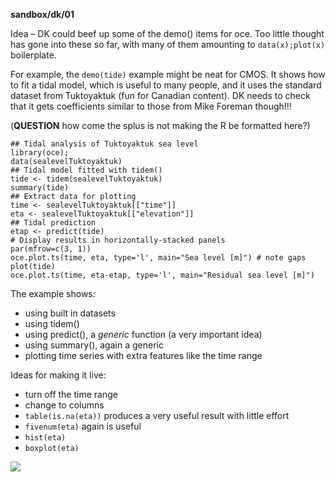 **sandbox/dk/01**

Idea -- DK could beef up some of the demo() items for oce.  Too little thought
has gone into these so far, with many of them amounting to ``data(x);plot(x)``
boilerplate.

For example, the ``demo(tide)`` example might be neat for CMOS.  It shows how
to fit a tidal model, which is useful to many people, and it uses the standard
dataset from Tuktoyaktuk (fun for Canadian content).  DK needs to check that it
gets coefficients similar to those from Mike Foreman though!!!

(**QUESTION** how come the splus is not making the R be formatted here?)

```splus
## Tidal analysis of Tuktoyaktuk sea level
library(oce);
data(sealevelTuktoyaktuk)
## Tidal model fitted with tidem()
tide <- tidem(sealevelTuktoyaktuk)
summary(tide)
## Extract data for plotting
time <- sealevelTuktoyaktuk[["time"]]
eta <- sealevelTuktoyaktuk[["elevation"]]
## Tidal prediction
etap <- predict(tide)
# Display results in horizontally-stacked panels
par(mfrow=c(3, 1))
oce.plot.ts(time, eta, type='l', main="Sea level [m]") # note gaps
plot(tide)
oce.plot.ts(time, eta-etap, type='l', main="Residual sea level [m]")
```

The example shows:

* using built in datasets
* using tidem()
* using predict(), a *generic* function (a very important idea)
* using summary(), again a generic
* plotting time series with extra features like the time range

Ideas for making it live:

* turn off the time range
* change to columns
* ``table(is.na(eta))`` produces a very useful result with little effort
* ``fivenum(eta)`` again is useful
* ``hist(eta)``
* ``boxplot(eta)``

![](01resource.png)

